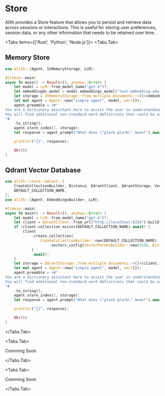 
# Store

Alith provides a Store feature that allows you to persist and retrieve data across sessions or interactions. This is useful for storing user preferences, session data, or any other information that needs to be retained over time.

<Tabs items={['Rust', 'Python', 'Node.js']}>
  <Tabs.Tab>

## Memory Store

```rust
use alith::{Agent, InMemoryStorage, LLM};

#[tokio::main]
async fn main() -> Result<(), anyhow::Error> {
    let model = LLM::from_model_name("gpt-4")?;
    let embeddingds_model = model.embeddings_model("text-embedding-ada-002");
    let storage = InMemoryStorage::from_multiple_documents::<()>(embeddingds_model, vec![]);
    let mut agent = Agent::new("simple agent", model, vec![]);
    agent.preamble = r#"
You are a dictionary assistant here to assist the user in understanding the meaning of words.
You will find additional non-standard word definitions that could be useful below.
"#
    .to_string();
    agent.store_index(1, storage);
    let response = agent.prompt("What does \"glarb-glarb\" mean?").await?;

    println!("{}", response);

    Ok(())
}
```

## Qdrant Vector Database

```rust
use alith::store::qdrant::{
    CreateCollectionBuilder, Distance, QdrantClient, QdrantStorage, VectorParamsBuilder,
    DEFAULT_COLLECTION_NAME,
};
use alith::{Agent, EmbeddingsBuilder, LLM};

#[tokio::main]
async fn main() -> Result<(), anyhow::Error> {
    let model = LLM::from_model_name("gpt-4")?;
    let client = QdrantClient::from_url("http://localhost:6334").build()?;
    if !client.collection_exists(DEFAULT_COLLECTION_NAME).await? {
        client
            .create_collection(
                CreateCollectionBuilder::new(DEFAULT_COLLECTION_NAME)
                    .vectors_config(VectorParamsBuilder::new(1536, Distance::Cosine)),
            )
            .await?;
    }
    let storage = QdrantStorage::from_multiple_documents::<()>(client, embeddingds_model, vec![]).await?;
    let mut agent = Agent::new("simple agent", model, vec![]);
    agent.preamble = r#"
You are a dictionary assistant here to assist the user in understanding the meaning of words.
You will find additional non-standard word definitions that could be useful below.
"#
    .to_string();
    agent.store_index(1, storage);
    let response = agent.prompt("What does \"glarb-glarb\" mean?").await?;

    println!("{}", response);

    Ok(())
}
```

  </Tabs.Tab>

  <Tabs.Tab>

Comming Soon

  </Tabs.Tab>

  <Tabs.Tab>

Comming Soon

</Tabs.Tab>
</Tabs>
